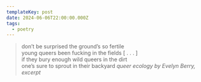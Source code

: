 ```yaml
---
templateKey: post
date: 2024-06-06T22:00:00.000Z
tags:
  - poetry
---
```

> don’t be surprised the ground’s so fertile<br/>
> young queers been fucking in the fields [ . . . ]<br/>
> if they bury enough wild queers in the dirt<br/>
> one’s sure to sprout in their backyard
> <cite><i>queer ecology</i> by Evelyn Berry, excerpt</cite>
